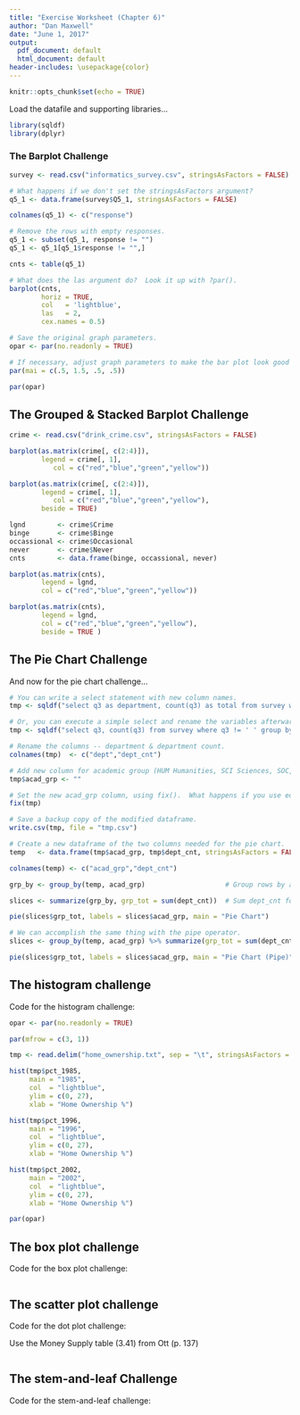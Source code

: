 ---
title: "Exercise Worksheet (Chapter 6)"
author: "Dan Maxwell"
date: "June 1, 2017"
output:
  pdf_document: default
  html_document: default
header-includes: \usepackage{color}
---

```{r setup, include=FALSE}
knitr::opts_chunk$set(echo = TRUE)
```

Load the datafile and supporting libraries...

```{r init}

library(sqldf)
library(dplyr)

```


### The Barplot Challenge

```{r barplot}

survey <- read.csv("informatics_survey.csv", stringsAsFactors = FALSE)

# What happens if we don't set the stringsAsFactors argument?
q5_1 <- data.frame(survey$Q5_1, stringsAsFactors = FALSE)

colnames(q5_1) <- c("response")

# Remove the rows with empty responses.
q5_1 <- subset(q5_1, response != "")
q5_1 <- q5_1[q5_1$response != "",]

cnts <- table(q5_1)

# What does the las argument do?  Look it up with ?par().
barplot(cnts, 
        horiz = TRUE, 
        col   = 'lightblue',
        las   = 2,
        cex.names = 0.5)

# Save the original graph parameters.
opar <- par(no.readonly = TRUE)

# If necessary, adjust graph parameters to make the bar plot look good then rerun barplot code.
par(mai = c(.5, 1.5, .5, .5))

par(opar)

```

## The Grouped & Stacked Barplot Challenge

```{r group_barplot}

crime <- read.csv("drink_crime.csv", stringsAsFactors = FALSE)

barplot(as.matrix(crime[, c(2:4)]), 
        legend = crime[, 1],
           col = c("red","blue","green","yellow"))

barplot(as.matrix(crime[, c(2:4)]), 
        legend = crime[, 1],
           col = c("red","blue","green","yellow"),
        beside = TRUE)

lgnd        <- crime$Crime
binge       <- crime$Binge
occassional <- crime$Occasional
never       <- crime$Never
cnts        <- data.frame(binge, occassional, never)

barplot(as.matrix(cnts),
        legend = lgnd,
        col = c("red","blue","green","yellow"))

barplot(as.matrix(cnts),
        legend = lgnd,
        col = c("red","blue","green","yellow"),
        beside = TRUE )

```


## The Pie Chart Challenge

And now for the pie chart challenge...

```{r pie}
# You can write a select statement with new column names.
tmp <- sqldf("select q3 as department, count(q3) as total from survey where q3 != ' ' group by q3")

# Or, you can execute a simple select and rename the variables afterwards.
tmp <- sqldf("select q3, count(q3) from survey where q3 != ' ' group by q3")

# Rename the columns -- department & department count.
colnames(tmp)  <- c("dept","dept_cnt")

# Add new column for academic group (HUM Humanities, SCI Sciences, SOC, Social Sciences, MED Medical)
tmp$acad_grp <- ""                       

# Set the new acad_grp column, using fix().  What happens if you use edit()?
fix(tmp)                                   

# Save a backup copy of the modified dataframe.
write.csv(tmp, file = "tmp.csv")          

# Create a new dataframe of the two columns needed for the pie chart. 
temp   <- data.frame(tmp$acad_grp, tmp$dept_cnt, stringsAsFactors = FALSE)

colnames(temp) <- c("acad_grp","dept_cnt")

grp_by <- group_by(temp, acad_grp)                    # Group rows by academic group.

slices <- summarize(grp_by, grp_tot = sum(dept_cnt))  # Sum dept_cnt for each academic group.

pie(slices$grp_tot, labels = slices$acad_grp, main = "Pie Chart") 

# We can accomplish the same thing with the pipe operator.
slices <- group_by(temp, acad_grp) %>% summarize(grp_tot = sum(dept_cnt))

pie(slices$grp_tot, labels = slices$acad_grp, main = "Pie Chart (Pipe)") 


```


## The histogram challenge

Code for the histogram challenge:

```{r histogram}

opar <- par(no.readonly = TRUE)

par(mfrow = c(3, 1))

tmp <- read.delim("home_ownership.txt", sep = "\t", stringsAsFactors = FALSE)

hist(tmp$pct_1985, 
     main = "1985", 
     col  = "lightblue",
     ylim = c(0, 27),
     xlab = "Home Ownership %")

hist(tmp$pct_1996, 
     main = "1996", 
     col  = "lightblue",
     ylim = c(0, 27),
     xlab = "Home Ownership %")

hist(tmp$pct_2002, 
     main = "2002", 
     col  = "lightblue",
     ylim = c(0, 27),
     xlab = "Home Ownership %")

par(opar)


```


## The box plot challenge

Code for the box plot challenge:

```{r boxplot}


```

## The scatter plot challenge

Code for the dot plot challenge:

Use the Money Supply table (3.41) from Ott (p. 137)

```{r dotplot}



```

## The stem-and-leaf Challenge

Code for the stem-and-leaf challenge:

```{r stemleaf}
 


```


